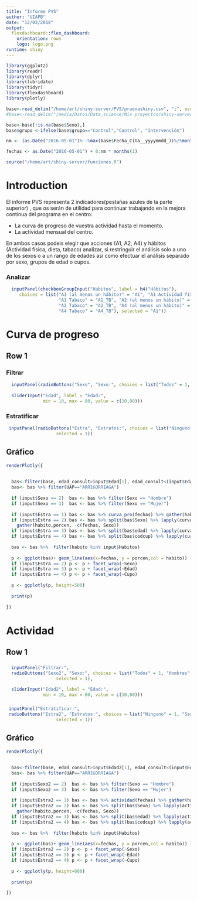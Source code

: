 ```yaml
---
title: "Informe PVS"
author: "UIAPB"
date: "12/03/2018"
output: 
  flexdashboard::flex_dashboard:
    orientation: rows
    logo: logo.png
runtime: shiny
---
```



```r
library(ggplot2)
library(readr)
library(dplyr)
library(lubridate)
library(tidyr)
library(flexdashboard)
library(plotly)

base<-read_delim("/home/art/shiny-server/PVS/pruevashiny.csv", ";", escape_double = FALSE, locale = locale(date_names = "es", date_format = " %d/%m/%Y"), trim_ws = TRUE)
#base<-read_delim("/media/Datos/Data_science/Mis proyectos/shiny-server/PVS/pruevashiny.csv", ";", escape_double = FALSE, locale = locale(date_names = "es", date_format = " %d/%m/%Y"), trim_ws = TRUE)

base<-base[!is.na(base$Sexo),]
base$grupo <-ifelse(base$grupo=="Control","Control", "Intervención")

nm <- (as.Date("2016-05-01")%--%max(base$Fecha_Cita__yyyymmdd_))%/%months(1)

fechas <- as.Date("2016-05-01") + 0:nm * months(1)

source("/home/art/shiny-server/funciones.R")

```

# Introduction {.sidebar data-width=280}

El informe PVS representa 2 indicadores(pestañas azules de la parte superior) , que os serán de utilidad para continuar trabajando en la mejora contínua del programa en el centro:

* La curva de progreso de vuestra actividad hasta el momento. 
* La actividad mensual del centro. 

En ambos casos podeis elegir que acciones (A1, A2, A4) y hábitos (Actividad física, dieta, tabaco) analizar, si restringuir el análisis solo a uno de los sexos o a un rango de edades así como efectuar el análisis separado por sexo, grupos de edad o cupos.





### Analizar  
```r
  inputPanel(checkboxGroupInput("Habitos", label = h4("Hábitos"), 
     choices = list("A1 (al menos un hábito)" = "A1", "A1 Actividad física" = "A1_AF", "A1 Dieta" = "A1_DT", 
                    "A1 Tabaco" = "A1_TB", "A2 (al menos un hábito)" = "A2", "A2 Actividad física" = "A2_AF", "A2 Dieta" = "A2_DT", 
                    "A2 Tabaco" = "A2_TB", "A4 (al menos un hábito)" = "A4", "A4 Actividad física" = "A4_AF", "A4 Dieta" = "A4_DT", 
                    "A4 Tabaco" = "A4_TB"), selected = "A1"))       
```



# Curva de progreso

## Row 1 {data-height=220}

### Filtrar
```r

  inputPanel(radioButtons("Sexo", "Sexo:", choices = list("Todos" = 1, "Hombres" = 2, "Mujeres" = 3), selected = 1),
  
  sliderInput("Edad", label = "Edad:",
              min = 10, max = 80, value = c(10,80)))
```

### Estratificar
```r
     
 inputPanel(radioButtons("Estra", "Estratos:", choices = list("Ninguno" = 1, "Sexo" = 2, "Edad" = 3, "Cupos" = 4), 
                   selected = 1))
```
  

## Gráfico  {data-height=500}
```r

renderPlotly({
  
  
  bas<-filter(base, edad_consult>input$Edad[1], edad_consult<(input$Edad[2]+1))
  bas<- bas %>% filter(UAP=="ARRIGORRIAGA")
  
  if (input$Sexo == 2)  bas <- bas %>% filter(Sexo == "Hombre")
  if (input$Sexo == 3)  bas <- bas %>% filter(Sexo == "Mujer")
  
  if (input$Estra == 1) bas <- bas %>% curva_pro(fechas) %>% gather(habito, porcen, -fechas)
  if (input$Estra == 2) bas <- bas %>% split(bas$Sexo) %>% lapply(curva_pro, fechas) %>% bind_rows(.id="Sexo") %>%  
    gather(habito,porcen, -c(fechas, Sexo))
  if (input$Estra == 3) bas <- bas %>% split(bas$edad) %>% lapply(curva_pro, fechas) %>% bind_rows(.id="Edad") %>% gather(habito, porcen, -c(fechas, Edad))
  if (input$Estra == 4) bas <- bas %>% split(bas$codcup) %>% lapply(curva_pro, fechas) %>% bind_rows(.id="Cupo") %>% gather(habito, porcen, -c(fechas, Cupo))
  
  bas <- bas %>%  filter(habito %in% input$Habitos)
  
  p <- ggplot(bas)+ geom_line(aes(x=fechas, y = porcen,col = habito)) + ylab("Porcentaje")
  if (input$Estra == 2) p <- p + facet_wrap(~Sexo)
  if (input$Estra == 3) p <- p + facet_wrap(~Edad)
  if (input$Estra == 4) p <- p + facet_wrap(~Cupo)
  
  p <- ggplotly(p, height=500)
  
  print(p)
  
})

```

# Actividad

## Row 1 {data-height=220}

### 
```r

  inputPanel("Filtrar:",
  radioButtons("Sexo2", "Sexo:", choices = list("Todos" = 1, "Hombres" = 2, "Mujeres" = 3), 
                   selected = 1),
  
  sliderInput("Edad2", label = "Edad:",
              min = 10, max = 80, value = c(10,80)))
```

### 
```r
     
 inputPanel("Estratificar:",
 radioButtons("Estra2", "Estratos:", choices = list("Ninguno" = 1, "Sexo" = 2, "Edad" = 3, "Cupos" = 4), 
                   selected = 1))
```
  

## Gráfico  {data-height=500}
```r

renderPlotly({
  
  
  bas<-filter(base, edad_consult>input$Edad2[1], edad_consult<(input$Edad2[2]+1))
  bas<- bas %>% filter(UAP=="ARRIGORRIAGA")
  
  if (input$Sexo2 == 2)  bas <- bas %>% filter(Sexo == "Hombre")
  if (input$Sexo2 == 3)  bas <- bas %>% filter(Sexo == "Mujer")
  
  if (input$Estra2 == 1) bas <- bas %>% actividad(fechas) %>% gather(habito, porcen, -fechas)
  if (input$Estra2 == 2) bas <- bas %>% split(bas$Sexo) %>% lapply(actividad, fechas) %>% bind_rows(.id="Sexo") %>%  
    gather(habito,porcen, -c(fechas, Sexo))
  if (input$Estra2 == 3) bas <- bas %>% split(bas$edad) %>% lapply(actividad, fechas) %>% bind_rows(.id="Edad") %>% gather(habito, porcen, -c(fechas, Edad))
  if (input$Estra2 == 4) bas <- bas %>% split(bas$codcup) %>% lapply(actividad, fechas) %>% bind_rows(.id="Cupo") %>% gather(habito, porcen, -c(fechas, Cupo))
  
  bas <- bas %>%  filter(habito %in% input$Habitos)
  
  p <- ggplot(bas)+ geom_line(aes(x=fechas, y = porcen,col = habito)) + ylab("N")
  if (input$Estra2 == 2) p <- p + facet_wrap(~Sexo)
  if (input$Estra2 == 3) p <- p + facet_wrap(~Edad)
  if (input$Estra2 == 4) p <- p + facet_wrap(~Cupo)
  
  p <- ggplotly(p, height=600)
  
  print(p)
  
})

```















